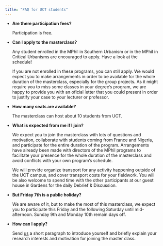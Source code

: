 ---
title: "FAQ for UCT students"
---

-   **Are there participation fees?**

    Participation is free.

-   **Can I apply to the masterclass?**

    Any student enrolled in the MPhil in Southern Urbanism or in the MPhil in Critical Urbanisms are encouraged to apply. Have a look at the schedule!

    If you are not enrolled in these programs, you can still apply. We would expect you to make arrangements in order to be available for the whole duration of the masterclass, especially for the group projects. As it might require you to miss some classes in your degree's program, we are happy to provide you with an oficial letter that you could present in order to justify your case to your lecturer or professor.

-   **How many seats are available?**

    The masterclass can host about 10 students from UCT.

-   **What is expected from me if I join?**

    We expect you to join the masterclass with lots of questions and motivation, collaborate with students coming from France and Nigeria, and participate for the entire duration of the program. Arrangements have already been made with directors of the MPhil programs to facilitate your presence for the whole duration of the masterclass and avoid conflicts with your own program's schedule.

    We will provide organize transport for any activity happening outside of the UCT campus, and cover transport costs for your fieldwork. You will be also welcome to spend time with the other participants at our guest house in Gardens for the daily Debrief & Discussion.

-   **But Friday 7th is a public holiday?**

    We are aware of it, but to make the most of this masterclass, we expect you to participate this Friday and the following Saturday until mid-afternoon. Sunday 9th and Monday 10th remain days off.

-   **How can I apply?**

    Send [us](mailto: julien.migozzi@ouce.ox.ac.uk, laura.nkula@uct.ac.za, pauline.guinard@ens.fr) a short paragraph to introduce yourself and briefly explain your research interests and motivation for joining the master class.
